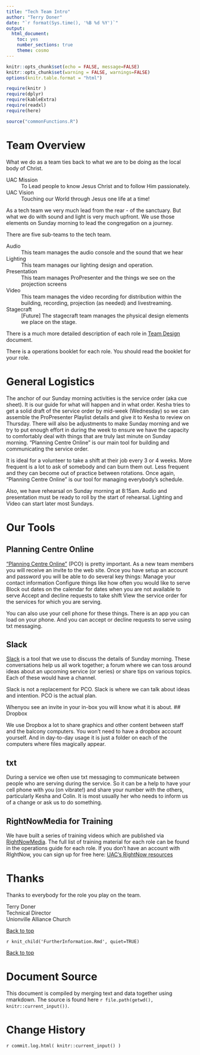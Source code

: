 ```yaml
---
title: "Tech Team Intro"
author: "Terry Doner"
date: "`r format(Sys.time(), '%B %d %Y')`"
output:
  html_document:
    toc: yes
    number_sections: true
    theme: cosmo
---
```


```r
knitr::opts_chunk$set(echo = FALSE, message=FALSE)
knitr::opts_chunk$set(warning = FALSE, warnings=FALSE)
options(knitr.table.format = "html") 
```

```r
require(knitr )
require(dplyr)
require(kableExtra)
require(readxl)
require(here)
```

```r
source("commonFunctions.R")
```

# Team Overview
 
What we do as a team ties back to what we are to be doing as the local body of Christ. 

UAC Mission
: To Lead people to know Jesus Christ and to follow Him passionately.

UAC Vision
:   Touching our World through Jesus one life at a time!
 
As a tech team we very much lead from the rear - of the sanctuary. But what we do with sound and light is very much upfront. We use those elements on Sunday morning to lead the congregation on a journey. 
 
There are five sub-teams to the tech team.

Audio
: This team manages the audio console and the sound that we hear

Lighting
: This team manages our lighting design and operation. 

Presentation
: This team manages ProPresenter and the things we see on the projection screens

Video
: This team manages the video recording for distribution within the building, recording, projection (as needed) and livestreaming.

Stagecraft
: [Future] The stagecraft team manages the physical design elements we place on the stage. 
 
There is a much more detailed description of each role in [Team Design](./TeamDesign.html) document.

There is a operations booklet for each role. You should read the booklet for your role. 
 
# General Logistics
 
The anchor of our Sunday morning activities is the service order (aka cue sheet). It is our guide for what will happen and in what order. Kesha tries to get a solid draft of the service order by mid-week (Wednesday) so we can assemble the ProPresenter Playlist details and give it to Kesha to review on Thursday. There will also be adjustments to make Sunday morning and we try to put enough effort in during the week to ensure we have the capacity to comfortably deal with things that are truly last minute on Sunday morning. "Planning Centre Online” is our main tool for building and communicating the service order.
 
It is ideal for a volunteer to take a shift at their job every 3 or 4 weeks. More frequent is a lot to ask of somebody and can burn them out. Less frequent and they can become out of practice between rotations. Once again, "Planning Centre Online” is our tool for managing everybody’s schedule.
 
Also, we have rehearsal on Sunday morning at 8:15am. Audio and presentation must be ready to roll by the start of rehearsal. Lighting and Video can start later most Sundays.
 
# Our Tools

## Planning Centre Online
 
["Planning Centre Online”](https://www.planningcenteronline.com) (PCO) is pretty important. As a new team members you will receive an invite to the web site. Once you have setup an account and password you will be able to do several key things:
Manage your contact information
Configure things like how often you would like to serve
Block out dates on the calendar for dates when you are not available to serve
Accept and decline requests to take shift
View the service order for the services for which you are serving.
 
You can also use your cell phone for these things. There is an app you can load on your phone. And you can accept or decline requests to serve using txt messaging.
 
## Slack
 
[Slack](https://unionvillealliance.slack.com) is a tool that we use to discuss the details of Sunday morning. These conversations help us all work together; a forum where we can toss around ideas about an upcoming service (or series) or share tips on various topics. Each of these would have a channel. 
 
Slack is not a replacement for PCO. Slack is where we can talk about ideas and intention. PCO is the actual plan. 
 
Whenyou see an invite in your in-box you will know what it is about. 
## Dropbox

We use Dropbox a lot to share graphics and other content between staff and the balcony computers. You won't need to have a dropbox account yourself. And in day-to-day usage it is just a folder on each of the computers where files magically appear. 
 
## txt
 
During a service we often use txt messaging to communicate between people who are serving during the service. So it can be a help to have your cell phone with you (on vibrate!) and share your number with the others, particularly Kesha and Colin. It is most usually her who needs to inform us of a change or ask us to do something.

## RightNowMedia for Training

We have built a series of training videos which are published via [RightNowMedia](https://www.rightnowmedia.org/trainingv2/mytraining). The full list of training material for each role can be found in the operations guide for each role.   If you don't have an account with RIghtNow, you can sign up for free here: [UAC's RightNow resources](https://uachome.org/rightnow)
 
# Thanks
Thanks to everybody for the role you play on the team. 

Terry Doner<br/>
Technical Director<br/>
Unionville Alliance Church<br/>

[Back to top](#top)

`r knit_child('FurtherInformation.Rmd', quiet=TRUE)`

[Back to top](#top)

# Document Source
This document is compiled by merging text and data together using rmarkdown. The source is found here `r file.path(getwd(), knitr::current_input())`.

# Change History

`r commit.log.html( knitr::current_input() )`